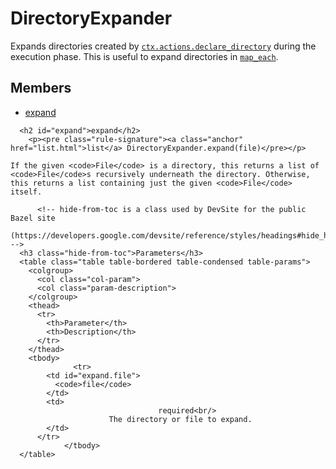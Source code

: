 <html devsite>
<head>
  <meta name="project_path" value="/_project.yaml">
  <meta name="book_path" value="/versions/6.0.0/_book.yaml">
</head>
<body>

<h1 class="page-title" id="modules.DirectoryExpander">DirectoryExpander</h1>

<!-- {% raw %} -->

Expands directories created by <a href='actions.html#declare_directory'><code>ctx.actions.declare_directory</code></a> during the execution phase. This is useful to expand directories in <a href='Args.html#add_all.map_each'><code>map_each</code></a>.

<h2>Members</h2>
<ul>
    <li>
    <a href="#expand">expand</a>
  </li>
  </ul>

      <h2 id="expand">expand</h2>
        <p><pre class="rule-signature"><a class="anchor" href="list.html">list</a> DirectoryExpander.expand(file)</pre></p>

    If the given <code>File</code> is a directory, this returns a list of <code>File</code>s recursively underneath the directory. Otherwise, this returns a list containing just the given <code>File</code> itself.

          <!-- hide-from-toc is a class used by DevSite for the public Bazel site
      (https://developers.google.com/devsite/reference/styles/headings#hide_headings_from_the_toc) -->
      <h3 class="hide-from-toc">Parameters</h3>
      <table class="table table-bordered table-condensed table-params">
        <colgroup>
          <col class="col-param">
          <col class="param-description">
        </colgroup>
        <thead>
          <tr>
            <th>Parameter</th>
            <th>Description</th>
          </tr>
        </thead>
        <tbody>
                  <tr>
            <td id="expand.file">
              <code>file</code>
            </td>
            <td>
                                     required<br/>
                          The directory or file to expand.
            </td>
          </tr>
                </tbody>
      </table>


</body>
</html>

<!-- {% endraw %} -->
